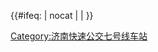 {{鐵道路線
| 模板名稱 = 济南快速公交七号线车站
| 名稱 = [[济南快速公交]][[济南快速公交7号线|7号线]]
| 代表色 = 
| 背景顏色 = 
| Logo = 
| 車站列表 =  
[[邹庄新村站]](常规站台) • [[海那城站]](常规站台) • [[美里路西沙中路站]](常规站台) • [[西沙庄北站]](常规站台) • [[二环西路美里路站]] • [[西沙小区站]] • [[二环西路粟山路站]] • [[二环西路清源路站]] • [[匡山村西站]] • [[匡山立交桥南站]] • [[二环西路威海路站]] • [[二环西路日照路站]] • [[二环西路张庄路站]] • [[二环西路经六路站]] • [[腊山立交桥站]](常规站台) • [[经十路段兴西路站]](常规站台) • [[经十路营市西街站]](常规站台) • [[南辛庄西路经十路站]](常规站台) • [[南辛庄西路南辛庄街站]](常规站台) • [[试验机厂站]](常规站台) • [[王官庄站]](常规站台) • [[王官庄小区站]](常规站台) • [[青龙山长途客运站站]](常规站台) • [[后龙站]](常规站台) • [[济南大学站]](常规站台)
}}<includeonly>{{#ifeq: {{{1}}} | nocat | <!--空--> | [[Category:济南快速公交七号线车站]] }}</includeonly><noinclude>